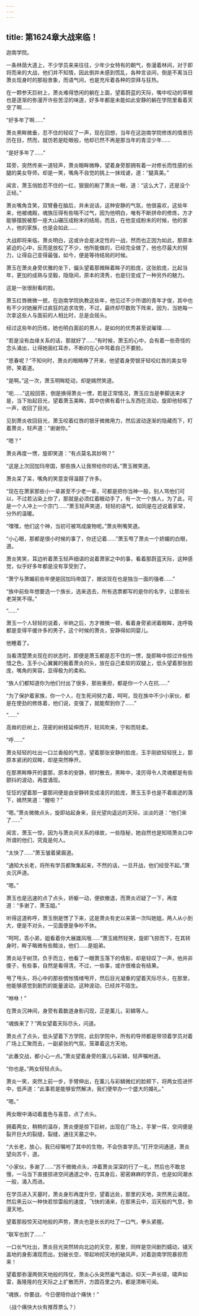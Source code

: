 ```yaml
---
---
---
```

title: 第1624章大战来临！
---



迦南学院。

一条林荫大道上，不少学员来来往往，少年少女特有的朝气，弥漫着林间，对于即将而来的大战，他们并不知情，因此倒并未感到慌乱，各种言谈间，倒是不离当日萧炎现身时的那般景象，而语气间，也是充斥着各种的崇拜与狂热。

在一颗参天巨树上，萧炎难得悠闲的躺在上面，望着蔚蓝的天际，嘴中咬动的草根也是逐渐的弥漫开许些苦涩的味道，好多年都是未能如此安静的躺在学院里看着天空了啊……

“好多年了啊……”

萧炎黑眸微垂，忍不住的轻叹了一声，现在回想，当年在这迦南学院修炼的情景历历在目，然而，就仿若是眨眼般，他却已然不再是那当年的青涩少年……

“是好多年了……”

耳旁，突然传来一道轻声，萧炎眼眸微睁，望着身旁那拥有着一对修长而性感的长腿的美女导师，却是一笑，嘴角不自觉的挑上一抹戏谑，道：“腿真美。”

闻言，萧玉俏脸忍不住的一红，狠狠的剐了萧炎一眼，道：“这么大了，还是没个正经。”

萧炎嘴角含笑，双臂叠在脑后，并未说话，这种安静的气氛，他很喜欢，这些年来，他被魂殿，魂族压得有些喘不过气，因为他明白，唯有不断拼命的修炼，方才能够摆脱被那一座大山碾压成粉末的结局，而且，在他变成粉末的时候，他的家人，他的家族，也是会如此……

大战即将来临，萧炎明白，这或许会是决定性的一战，然而也正因为如此，那原本紧迫的心中，反而是放松了不少，他所能做的，已经完全做了，他也尽最大的努力，让得自己变得最强，如今，便是等待结局的时候。

萧玉在萧炎身旁优雅的坐下，偏头望着那微眯着眸子的脸庞，这张脸庞，比起当年，更加的成熟与坚毅，隐隐间，原本的清秀，也是衍变成了一种另外的魅力。

这是一张很耐看的脸。

萧玉红唇微微一抿，在迦南学院执教这些年，他见过不少所谓的青年才俊，其中也有不少对她展开过疯狂的追求攻势，不过，最终却尽数败下阵来，因为，当她每一次拿这些人与面前的人相比时，总是会摇头。

经过这些年的历练，她也明白面前的男人，是如何的优秀甚至说璀璨……

“若是没有血缘关系的话，那就好了……”有时候，萧玉的心中，会有着一些奇怪的念头涌出，让得她面红耳赤，不断的在心中骂着自己不要脸。

“思春呢？”不知何时，萧炎的眼睛睁了开来，他望着身旁银牙轻咬红唇的美女导师，笑着道。

“是啊。”这一次，萧玉明眸眨动，却是嫣然笑道。

“呃……”这般回答，倒是换得萧炎一愣，若是正常情况，萧玉应当是拳脚送来才是，当下抬起目光，望着萧玉美眸，其中仿佛有着什么东西在流动，旋即他轻咳了一声，收回了目光。

见到萧炎收回目光，萧玉咬着红唇的银牙微微用力，然后波动逐渐的隐藏而下，盯着萧炎，轻声道：“谢谢你。”

“嗯？”

萧炎再度一愣，旋即笑道：“有点莫名其妙啊？”

“这是上次回加玛帝国，那些族人让我带给你的话。”萧玉微笑道。

萧炎呆了呆，嘴角的笑意变得温醇了许多。

“现在在萧家那些小一辈甚至不少老一辈，可都是把你当神一般，别人骂他们可以，不过若沾染上你了，那就是必须红着眼动手了，有一次一个族人，为了此，可是一个人冲上一个宗门……”萧玉轻声笑道，轻轻的语气，如同是在述说着家常，分外的温暖。

“嘿嘿，他们这个神，当初可被骂成废物呢。”萧炎咧嘴笑道。

“小心眼，那都是很小时候的事了，你还记着……”萧玉甩了萧炎一个娇媚的白眼，道。

萧炎笑笑，耳边听着萧玉轻声细语的说着萧家之中的事，看着那蔚蓝天际，这种感觉，似乎好多年都是没有享受到了。

“萧宁与萧媚前些年便是回加玛帝国了，据说现在也是独当一面的强者……”

“族中前些年想要选一个族长，选来选去，所有选票都写的是你的名字，让那些长老哭笑不得。”

“……”

萧玉一个人轻轻的说着，半晌之后，方才微微一顿，看着身旁紧闭着眼眸，连呼吸都是变得平缓许多的男子，这个时候的萧炎，安静得如同婴儿。

他睡着了。

当看清楚萧炎现在的状态时，即便是萧玉都是忍不住的一愣，旋即眸中掠过许些怜惜之色，玉手小心翼翼的搬着萧炎的头，放在自己柔软的双腿上，低头望着那张脸庞，嘴角的笑容，显得极为的柔和。

“族人们都知道你为他们付出了很多，那些重担，都是你一个人在抗……”

“为了保护着家族，你一个人，在生死间努力着，呵呵，现在族中不少小家伙，都是在使劲的修炼着，他们说，变强了，就能帮到你了……”

“……”

高耸的巨树上，茂密的树枝延伸而开，轻风吹来，宁和而轻柔。

“呼……”

萧炎轻轻的吐出一口兰香般的气息，望着那张安静的脸庞，玉手刚欲轻轻抚上，那原本紧闭的双眸，却是突然睁开。

在那黑眸睁开的霎那，原本的安静，顿时散去，黑眸中，凌厉得令人灵魂都是有些颤抖的波动，再度涌现。

怔怔的望着那一霎那间便是由安静转变成凌厉的脸庞，萧玉玉手也是不着痕迹的落下，嫣然笑道：“醒啦？”

“嗯。”萧炎微微点头，旋即站起身来，目光望向遥远的天际，淡淡的道：“他们来了……”

闻言，萧玉一惊，因为与萧炎间关系的缘故，一些隐秘，她自然也是知晓萧炎口中所谓的他们，究竟是何人。

“太快了……”萧玉皱着黛眉道。

“通知大长老，将所有学员都聚集起来，不然的话，一旦开战，他们经受不起。”萧炎沉声道。

“嗯。”

萧玉也是迅速的点了点头，娇躯一动，便欲撤退，而萧炎迟疑了一下，再度道：“多谢了，萧玉姐。”

听得这道称呼，萧玉倒是愣了下来，这是萧炎有史以来第一次叫她姐，两人从小到大，便是不对头，一见面便是争吵不休。

“呵呵，乖小弟，姐看着你大展雄风哦……”萧玉嫣然轻笑，旋即飞掠而下，在其转身时，眸子略微有些黯淡，他们……是姐弟。

萧炎站于树顶，负手而立，他看了一眼萧玉落下的倩影，却是轻叹了一声，他并非傻子，有些事，自然是看得清，不过，一些事，或许很难会有结果。

甩了甩头，将心中的那些惆怅情绪甩开，然后目光凝重的望着天际尽头，在那里，他能够感觉到剧烈的能量波动，这种波动，已经并不陌生。

“咻咻！”

在萧炎沉神间，身旁有着数道身影闪现，正是薰儿，彩鳞等人。

“魂族来了？”两女望着天际尽头，问道。

萧炎点了点头，低头望着下方学院，此刻学院中，所有的导师都是带领着学员对着广场上汇聚而去，一副紧张的气氛，笼罩着这方天地。

“此番交战，都小心一点。”萧炎望着身旁的薰儿与彩鳞，轻声嘱咐道。

“你也是。”两女轻轻点头。

萧炎一笑，突然上前一步，手臂伸出，在薰儿与彩鳞微红的脸颊下，将两女揽进怀中，低声道：“此事若是能够安然解决，我们便举办一个盛大的婚礼。”

“嗯。”

两女眼中涌动着羞色与喜意，点了点头。

拥着两女，稍稍的温存，萧炎便是掠下巨树，出现在广场上，手掌一挥，空间便是裂开巨大的裂缝，裂缝，通往天墓之中。

“大长老，放心，我已经嘱咐了其中的生物，不会伤害学员。”打开空间通道，萧炎望向苏千，道。

“小家伙，多谢了……”苏千微微点头，冲着萧炎深深的行了一礼，然后也不敢怠慢，一马当下直接掠进空间通道之中，在其身后，密密麻麻的学员，也是如同潮水一般，涌入而进。

在学员进入天墓时，萧炎身形再度升空，望着远处，那里的天地，突然黑云涌现，然后黑云以一种快若惊雷般的速度，飞快的涌来，在那黑云中，滔天般的气息，弥漫天地。

望着那般惊天动地般的声势，萧炎也是长长的吐了一口气，拳头紧握。

“联军也到了……”

一口长气吐出，萧炎目光突然转向北边的天空，那里，同样是空间剧烈蠕动，铺天盖地的身影涌现而出，划破长空，带起响彻天地的破风声，对着迦南学院暴掠而来！

望着那弥漫两侧天地般的阵仗，萧炎心头突然豪气涌动，仰天一声长啸，啸声如雷，轰隆隆的在天际之上扩散而开，方圆百里之内，都是清晰可闻。

“魂族，你要战，今日便陪你战个痛快！”

（战个痛快大伙有推荐票么？）